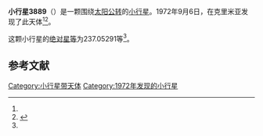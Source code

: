 {{Infobox planet
| bgcolour = #FFFFC0
| name = 3889 Menshikov
| symbol = 
| image = 
| caption = 
| discovery = yes
| discovery_ref = 
| discoverer = {{link-en|柳德米拉·瓦斯列娜·朱然勒娃|Lyudmila Vasilyevna Zhuravleva}}
| discovery_site = [[克里米亚|克里米亚]] 
| discovered = 1972年9月6日
| designations = yes
| mp_name = 
| named_after = 
| alt_names = 1972 RT3/ 1981 TN2 / 1981 WW3 / 1985 PU
| mp_category = [[主带小行星|主带小行星]]
| orbit_ref = <ref name="a">[http://ssd.jpl.nasa.gov/sbdb.cgi?sstr=3889 3889 Menshikov] {{Wayback|url=http://ssd.jpl.nasa.gov/sbdb.cgi?sstr=3889 |date=20200918022623 }}，小行星數據庫瀏覽器（JPL Small-Body Database Browser）－[[美国国家航空航天局|美国国家航空航天局]]喷气推进实验室</ref>
| epoch = 2456400.5 (2013年4月18日更新)
| aphelion = {{convert|3.2596408|AU|km|3|abbr=on|lk=out}}
| perihelion = {{convert|2.0911180|AU|km|3|abbr=on}}
| semimajor = {{convert|2.6753794|AU|km|3|abbr=on}}
| eccentricity = 0.2183845
| period = 1598.366966 [[日|日]]<br />4.38[[儒略年|儒略年]]
| avg_speed = 
| inclination = 3.50264
| asc_node = 116.39259
| mean_anomaly = 
| arg_peri = 237.05291
| satellites = 
| physical_characteristics = yes
| dimensions = 
| mass = 
| density = 
| surface_grav = 
| escape_velocity = 
| sidereal_day = 
| axial_tilt = 
| pole_ecliptic_lat = 
| pole_ecliptic_lon = 
| albedo = 
| temperatures= 
| temp_name1 = 
| mean_temp_1 = 
| max_temp_1 = 
| temp_name2 = 
| max_temp_2 = 
| spectral_type = 
| abs_magnitude = 237.05291
}}

'''小行星3889'''（{{lang-en|3889 Menshikov}}）是一颗围绕[[太阳|太阳]][[公转|公转]]的[[小行星|小行星]]。1972年9月6日，{{link-en|柳德米拉·瓦斯列娜·朱然勒娃|Lyudmila Vasilyevna Zhuravleva}}在克里米亚发现了此天体<ref name="a" /><ref>{{cite news|title=小行星列表|url=http://cfa-www.harvard.edu/iau/lists/NumberedMPs.txt|accessdate=2013-07-08|newspaper=哈佛大学|archive-date=2008-05-17|archive-url=https://web.archive.org/web/20080517010638/http://cfa-www.harvard.edu/iau/lists/NumberedMPs.txt|dead-url=no}}</ref>。

这颗小行星的[[绝对星等|绝对星等]]为237.05291等<ref name="a" />。

==参考文献==
{{reflist}}
{{Minor Planet Number|[[小行星3888|小行星3888]]|[[小行星3890|小行星3890]]}}

{{小天体}}

[[Category:小行星带天体|Category:小行星带天体]]
[[Category:1972年发现的小行星|Category:1972年发现的小行星]]

{{asteroid-stub}}
